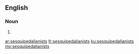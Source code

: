 ==English==

===Noun===
{{head|en}}

# {{plural of|sesquipedalianist}}

[[ar:sesquipedalianists]]
[[fr:sesquipedalianists]]
[[ku:sesquipedalianists]]
[[my:sesquipedalianists]]